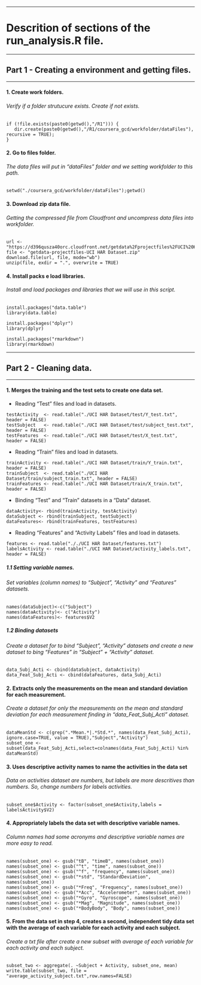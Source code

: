 ***

# Descrition of sections of the run_analysis.R file.

***

## Part 1 - Creating a environment and getting files.

***

#### 1. Create work folders.
###### Verify if a folder strutucure exists. Create if not exists. 
```
if (!file.exists(paste0(getwd(),"/R1"))) {
   dir.create(paste0(getwd(),"/R1/coursera_gcd/workfolder/dataFiles"), recursive = TRUE);
}
```

#### 2. Go to files folder.
###### The data files will put in "dataFiles" folder and we setting workfolder to this path.
```
setwd("./coursera_gcd/workfolder/dataFiles");getwd()
```

#### 3. Download zip data file.
###### Getting the compressed file from Cloudfront and uncompress data files into workfolder.
```
url <- "https://d396qusza40orc.cloudfront.net/getdata%2Fprojectfiles%2FUCI%20HAR%20Dataset.zip"
file <- "getdata-projectfiles-UCI HAR Dataset.zip"
download.file(url, file, mode="wb")
unzip(file, exdir = ".", overwrite = TRUE)
```

#### 4. Install packs e load libraries.
###### Install and load packages and libraries that we will use in this script.
```
install.packages("data.table")
library(data.table)

install.packages("dplyr")
library(dplyr)

install.packages("rmarkdown")
library(rmarkdown)
```

***

## Part 2 - Cleaning data.

***


#### 1. Merges the training and the test sets to create one data set.
+ Reading "Test" files and load in datasets.
```
testActivity  <- read.table("./UCI HAR Dataset/test/Y_test.txt", header = FALSE)
testSubject   <- read.table("./UCI HAR Dataset/test/subject_test.txt", header = FALSE)
testFeatures  <- read.table("./UCI HAR Dataset/test/X_test.txt", header = FALSE)
```

+ Reading "Train" files and load in datasets.
```
trainActivity <- read.table("./UCI HAR Dataset/train/Y_train.txt", header = FALSE)
trainSubject  <- read.table("./UCI HAR Dataset/train/subject_train.txt", header = FALSE)
trainFeatures <- read.table("./UCI HAR Dataset/train/X_train.txt", header = FALSE)
```

+ Binding "Test" and "Train" datasets in a "Data" dataset.
```
dataActivity<- rbind(trainActivity, testActivity)
dataSubject <- rbind(trainSubject, testSubject)
dataFeatures<- rbind(trainFeatures, testFeatures)
```

+ Reading "Features" and "Activity Labels" files and load in datasets.
```
features <- read.table("././UCI HAR Dataset/features.txt")
labelsActivity <- read.table("./UCI HAR Dataset/activity_labels.txt", header = FALSE)
```

##### 1.1 Setting variable names.
###### Set variables (column names) to "Subject", "Activity" and "Features" datasets.
```
names(dataSubject)<-c("Subject")
names(dataActivity)<- c("Activity")
names(dataFeatures)<- features$V2
```

##### 1.2  Binding datasets
###### Create a dataset for to bind "Subject", "Activity" datasets and create a new dataset to bing "Features" in "Subject" + "Activity" dataset.
```
data_Subj_Acti <- cbind(dataSubject, dataActivity)
data_Feat_Subj_Acti <- cbind(dataFeatures, data_Subj_Acti)
```

#### 2. Extracts only the measurements on the mean and standard deviation for each measurement.
###### Create a dataset for only the measurements on the mean and standard deviation for each measurement finding in "data_Feat_Subj_Acti" dataset.
```
dataMeanStd <- c(grep(".*Mean.*|.*Std.*", names(data_Feat_Subj_Acti), ignore.case=TRUE, value = TRUE),"Subject","Activity")
subset_one <- subset(data_Feat_Subj_Acti,select=colnames(data_Feat_Subj_Acti) %in% dataMeanStd)
```

#### 3. Uses descriptive activity names to name the activities in the data set
###### Data on activities dataset are numbers, but labels are more descritives than numbers. So, change numbers for labels activities.
```
subset_one$Activity <- factor(subset_one$Activity,labels = labelsActivity$V2)
```

#### 4. Appropriately labels the data set with descriptive variable names.
###### Column names had some acronyms and descriptive variable names are more easy to read. 
```
names(subset_one) <- gsub("tB", "timeB", names(subset_one))
names(subset_one) <- gsub("^t", "time", names(subset_one))
names(subset_one) <- gsub("^f", "frequency", names(subset_one))
names(subset_one) <- gsub("*std", "StandardDeviation", names(subset_one))
names(subset_one) <- gsub("*Freq", "Frequency", names(subset_one))
names(subset_one) <- gsub("*Acc", "Accelerometer", names(subset_one))
names(subset_one) <- gsub("*Gyro", "Gyroscope", names(subset_one))
names(subset_one) <- gsub("*Mag", "Magnitude", names(subset_one))
names(subset_one) <- gsub("*BodyBody", "Body", names(subset_one))   
```

#### 5. From the data set in step 4, creates a second, independent tidy data set with the average of each variable for each activity and each subject.
###### Create a txt file after create a new subset with average of each variable for each activity and each subject.
```
subset_two <- aggregate(. ~Subject + Activity, subset_one, mean)
write.table(subset_two, file = "average_activity_subject.txt",row.names=FALSE)
```